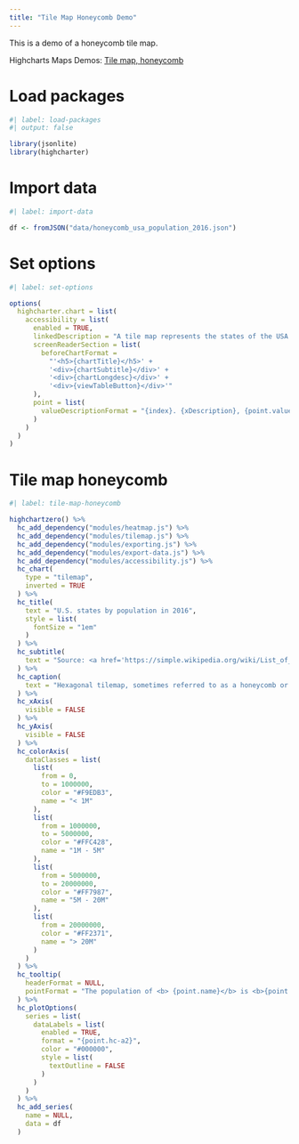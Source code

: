 ```yaml
---
title: "Tile Map Honeycomb Demo"
---
```


This is a demo of a honeycomb tile map.

Highcharts Maps Demos: [Tile map, honeycomb](https://www.highcharts.com/demo/maps/honeycomb-usa)

# Load packages

```r
#| label: load-packages
#| output: false

library(jsonlite)
library(highcharter)
```

# Import data

```r
#| label: import-data

df <- fromJSON("data/honeycomb_usa_population_2016.json")
```

# Set options

```r
#| label: set-options

options(
  highcharter.chart = list(
    accessibility = list(
      enabled = TRUE,
      linkedDescription = "A tile map represents the states of the USA by population in 2016. The hexagonal tiles are positioned to geographically echo the map of the USA. A color-coded legend states the population levels as below 1 million (beige), 1 to 5 million (orange), 5 to 20 million (pink) and above 20 million (hot pink). The chart is interactive, and the individual state data points are displayed upon hovering. Three states have a population of above 20 million: California (39.3 million), Texas (27.9 million) and Florida (20.6 million). The northern US region from Massachusetts in the Northwest to Illinois in the Midwest contains the highest concentration of states with a population of 5 to 20 million people. The southern US region from South Carolina in the Southeast to New Mexico in the Southwest contains the highest concentration of states with a population of 1 to 5 million people. 6 states have a population of less than 1 million people; these include Alaska, Delaware, Wyoming, North Dakota, South Dakota and Vermont. The state with the lowest population is Wyoming in the Northwest with 584,153 people.",
      screenReaderSection = list(
        beforeChartFormat = 
          "'<h5>{chartTitle}</h5>' +
          '<div>{chartSubtitle}</div>' +
          '<div>{chartLongdesc}</div>' +
          '<div>{viewTableButton}</div>'"
      ),
      point = list(
        valueDescriptionFormat = "{index}. {xDescription}, {point.value}."
      )
    )
  )
)
```

# Tile map honeycomb

```r
#| label: tile-map-honeycomb

highchartzero() %>% 
  hc_add_dependency("modules/heatmap.js") %>% 
  hc_add_dependency("modules/tilemap.js") %>% 
  hc_add_dependency("modules/exporting.js") %>% 
  hc_add_dependency("modules/export-data.js") %>% 
  hc_add_dependency("modules/accessibility.js") %>% 
  hc_chart(
    type = "tilemap",
    inverted = TRUE
  ) %>% 
  hc_title(
    text = "U.S. states by population in 2016",
    style = list(
      fontSize = "1em"
    )
  ) %>% 
  hc_subtitle(
    text = "Source: <a href='https://simple.wikipedia.org/wiki/List_of_U.S._states_by_population'>Wikipedia</a>"
  ) %>% 
  hc_caption(
    text = "Hexagonal tilemap, sometimes referred to as a honeycomb or hexbin chart, showing population data in the US. In this case the map is used to show each US state with the same size - which removes some of the bias associated with traditional maps."
  ) %>% 
  hc_xAxis(
    visible = FALSE
  ) %>% 
  hc_yAxis(
    visible = FALSE
  ) %>% 
  hc_colorAxis(
    dataClasses = list(
      list(
        from = 0,
        to = 1000000,
        color = "#F9EDB3",
        name = "< 1M"
      ),
      list(
        from = 1000000,
        to = 5000000,
        color = "#FFC428",
        name = "1M - 5M"
      ),
      list(
        from = 5000000,
        to = 20000000,
        color = "#FF7987",
        name = "5M - 20M"
      ),
      list(
        from = 20000000,
        color = "#FF2371",
        name = "> 20M"
      )
    )
  ) %>% 
  hc_tooltip(
    headerFormat = NULL,
    pointFormat = "The population of <b> {point.name}</b> is <b>{point.value}</b>"
  ) %>% 
  hc_plotOptions(
    series = list(
      dataLabels = list(
        enabled = TRUE,
        format = "{point.hc-a2}",
        color = "#000000",
        style = list(
          textOutline = FALSE
        )
      )
    )
  ) %>% 
  hc_add_series(
    name = NULL,
    data = df
  )
```
